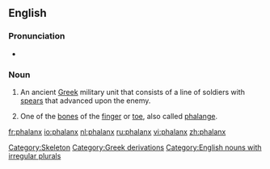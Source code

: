 {{see|Phalanx}}
==English==
===Pronunciation===
*{{audio|en-us-phalanx.ogg|Audio (US)}}

===Noun===
{{en-noun|es|pl2=phalanges}}

#{{italbrac|plural '''phalanxes'''}} An ancient [[Greek]] military unit that consists of a line of soldiers with [[spear]]s that advanced upon the enemy.
#{{italbrac|plural '''phalanges'''}} One of the [[bone]]s of the [[finger]] or [[toe]], also called [[phalange]].

[[Category:Skeleton]]
[[Category:Greek derivations]]
[[Category:English nouns with irregular plurals]]

[[fr:phalanx]]
[[io:phalanx]]
[[nl:phalanx]]
[[ru:phalanx]]
[[vi:phalanx]]
[[zh:phalanx]]
